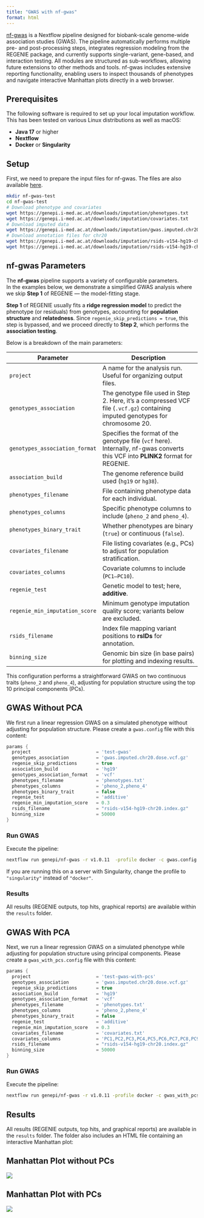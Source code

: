 ```yaml
---
title: "GWAS with nf-gwas"
format: html
---
```


[nf-gwas](https://github.com/genepi/nf-gwas) is a Nextflow pipeline designed for biobank-scale genome-wide association studies (GWAS). The pipeline automatically performs multiple pre- and post-processing steps, integrates regression modeling from the REGENIE package, and currently supports single-variant, gene-based, and interaction testing. All modules are structured as sub-workflows, allowing future extensions to other methods and tools. nf-gwas includes extensive reporting functionality, enabling users to inspect thousands of phenotypes and navigate interactive Manhattan plots directly in a web browser.

## Prerequisites
The following software is required to set up your local imputation workflow. This has been tested on various Linux distributions as well as macOS:

* **Java 17** or higher  
* **Nextflow**  
* **Docker** or **Singularity**

## Setup

First, we need to prepare the input files for nf-gwas. The files are also available [here](/data.html).

```bash
mkdir nf-gwas-test
cd nf-gwas-test
# Download phenotype and covariates
wget https://genepi.i-med.ac.at/downloads/imputation/phenotypes.txt
wget https://genepi.i-med.ac.at/downloads/imputation/covariates.txt
# Download imputed data
wget https://genepi.i-med.ac.at/downloads/imputation/gwas.imputed.chr20.dose.vcf.gz
# Download annotation files for chr20
wget https://genepi.i-med.ac.at/downloads/imputation/rsids-v154-hg19-chr20.index.gz .
wget https://genepi.i-med.ac.at/downloads/imputation/rsids-v154-hg19-chr20.index.gz.tbi .
```


## nf-gwas Parameters

The **nf-gwas** pipeline supports a variety of configurable parameters.  
In the examples below, we demonstrate a simplified GWAS analysis where we skip **Step 1** of REGENIE — the model-fitting stage.  

**Step 1** of REGENIE usually fits a **ridge regression model** to predict the phenotype (or residuals) from genotypes, accounting for **population structure** and **relatedness**. Since `regenie_skip_predictions = true`, this step is bypassed, and we proceed directly to **Step 2**, which performs the **association testing**.

Below is a breakdown of the main parameters:

| Parameter | Description |
|-----------|-------------|
| `project` | A name for the analysis run. Useful for organizing output files. |
| `genotypes_association` | The genotype file used in Step 2. Here, it’s a compressed VCF file (`.vcf.gz`) containing imputed genotypes for chromosome 20. |
| `genotypes_association_format` | Specifies the format of the genotype file (`vcf` here). Internally, nf-gwas converts this VCF into **PLINK2** format for REGENIE. |
| `association_build` | The genome reference build used (`hg19` or `hg38`). |
| `phenotypes_filename` | File containing phenotype data for each individual. |
| `phenotypes_columns` | Specific phenotype columns to include (`pheno_2` and `pheno_4`). |
| `phenotypes_binary_trait` | Whether phenotypes are binary (`true`) or continuous (`false`). |
| `covariates_filename` | File listing covariates (e.g., PCs) to adjust for population stratification. |
| `covariates_columns` | Covariate columns to include (`PC1–PC10`). |
| `regenie_test` | Genetic model to test; here, **additive**. |
| `regenie_min_imputation_score` | Minimum genotype imputation quality score; variants below are excluded. |
| `rsids_filename` | Index file mapping variant positions to **rsIDs** for annotation. |
| `binning_size` | Genomic bin size (in base pairs) for plotting and indexing results. |

This configuration performs a straightforward GWAS on two continuous traits (`pheno_2` and `pheno_4`), adjusting for population structure using the top 10 principal components (PCs).


## GWAS Without PCA

We first run a linear regression GWAS on a simulated phenotype without adjusting for population structure. Please create a `gwas.config` file with this content:

```groovy
params {
  project                        = 'test-gwas'
  genotypes_association          = 'gwas.imputed.chr20.dose.vcf.gz'
  regenie_skip_predictions       = true
  association_build              = 'hg19'
  genotypes_association_format   = 'vcf'
  phenotypes_filename            = 'phenotypes.txt'
  phenotypes_columns             = 'pheno_2,pheno_4'
  phenotypes_binary_trait        = false
  regenie_test                   = 'additive'
  regenie_min_imputation_score   = 0.3
  rsids_filename                 = "rsids-v154-hg19-chr20.index.gz"
  binning_size                   = 50000
}
```

### Run GWAS

Execute the pipeline:

```bash
nextflow run genepi/nf-gwas -r v1.0.11  -profile docker -c gwas.config
```

::: {.callout-note}
If you are running this on a server with Singularity, change the profile to `"singularity"` instead of `"docker"`.
:::

### Results

All results (REGENIE outputs, top hits, graphical reports) are available within the `results` folder.

## GWAS With PCA

Next, we run a linear regression GWAS on a simulated phenotype while adjusting for population structure using principal components. Please create a `gwas_with_pcs.config` file with this content:


```groovy
params {
  project                        = 'test-gwas-with-pcs'
  genotypes_association          = 'gwas.imputed.chr20.dose.vcf.gz'
  regenie_skip_predictions       = true
  association_build              = 'hg19'
  genotypes_association_format   = 'vcf'
  phenotypes_filename            = 'phenotypes.txt'
  phenotypes_columns             = 'pheno_2,pheno_4'
  phenotypes_binary_trait        = false
  regenie_test                   = 'additive'
  regenie_min_imputation_score   = 0.3
  covariates_filename            = 'covariates.txt'
  covariates_columns             = 'PC1,PC2,PC3,PC4,PC5,PC6,PC7,PC8,PC9,PC10'
  rsids_filename                 = "rsids-v154-hg19-chr20.index.gz"
  binning_size                   = 50000
}
```

### Run GWAS

Execute the pipeline:

```bash
nextflow run genepi/nf-gwas -r v1.0.11 -profile docker -c gwas_with_pcs.config
```

## Results

All results (REGENIE outputs, top hits, and graphical reports) are available in the `results` folder. The folder also includes an HTML file containing an interactive Manhattan plot:

## Manhattan Plot without PCs
![](images/gwas/nf-gwas-without-pcs.png)  

## Manhattan Plot with PCs
![](images/gwas/nf-gwas-with-pcs.png)  